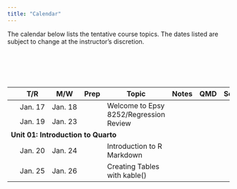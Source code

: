 ```yaml
---
title: "Calendar"
---
```



The calendar below lists the tentative course topics. The dates listed are subject to change at the instructor's discretion.

<br /><br />


<br />

<table class="table">

<thead>
<tr>
<th style="width:8%;"></th>
<th style="width:8%;">T/R</th>
<th style="width:8%;">M/W</th>
<th style="width:8%;text-align:center">Prep</th>
<th style="width:40%;">Topic</th>
<th style="width:8%;text-align:center">Notes</th>
<th style="width:8%;text-align:center">QMD</th>
<th style="width:8%;text-align:center">Script</th>
</tr>
</thead>

<tbody>


<!-- <span style="margin-left:5px; color:#5a067d;font-size:12px;">*[Updated script file and notes 02-06-2020]*</span> -->

<!-- ---------------------------------- -->
<!-- Unit 00: Welcome                   -->
<!-- ---------------------------------- -->

<tr>
<td align="center" style="vertical-align:middle;">&nbsp;</td>
<td>Jan. 17</td>
<td>Jan. 18</td>
<td align="center" style="vertical-align:middle;" rowspan="2">
  [<span class="fa fa-book" style="font-size: 17px;"></span>](readings/01-welcome-to-8252.html)
</td>
<td rowspan="2">Welcome to Epsy 8252/Regression Review</td>
<td align="center" style="vertical-align:middle;" rowspan="2">
  [<span class="fas fa-link" style="font-size: 17px;"></span>](files/01-regression-review.pdf)
</td>
<td align="center" style="vertical-align:middle;" rowspan="2">
   <span class="fab fa-markdown" style="color: #f1f1f1; font-size: 17px;"></span>
</td>
<td align="center" style="vertical-align:middle;" rowspan="2">
  [<span class="fa fa-code" style="font-size: 17px;"></span>](scripts/01-regression-review.R)
</td>
</tr>

<tr>
<td align="center" style="vertical-align:middle;">&nbsp;</td>
<td>Jan. 19</td>
<td>Jan. 23</td>
</tr>


<!-- ---------------------------------- -->
<!-- Unit 01: Introduction to Quarto    -->
<!-- ---------------------------------- -->

<tr>
<td colspan="8"><b>Unit 01: Introduction to Quarto</b></td>
</tr>

<tr>
<td align="center" style="vertical-align:middle;">&nbsp;</td>
<td>Jan. 20</td>
<td>Jan. 24</td>
<td align="center" style="vertical-align:middle;">
  [<span class="fas fa-link" style="color: #ff2600; font-size: 17px;"></span>](#readings)
</td>
<td style="vertical-align:middle;">Introduction to R Markdown</td>
<td align="center" style="vertical-align:middle;">
  [<span class="fa fa-file-pdf" style="color: #ff2600; font-size: 17px;"></span>](https://github.com/zief0002/bespectacled-antelope/raw/main/docs/notes/00-rmarkdown.zip)
</td>
<td align="center" style="vertical-align:middle;">
  <span class="fab fa-markdown" style="color: #f1f1f1; font-size: 17px;"></span>
</td>
<td align="center" style="vertical-align:middle;">
  <span class="fa fa-code" style="color: #f1f1f1; font-size: 17px;"></span>
</td>
</tr>

<tr>
<td align="center" style="vertical-align:middle;">&nbsp;</td>
<td>Jan. 25</td>
<td>Jan. 26</td>
<td align="center" style="vertical-align:middle;">
  [<span class="fas fa-link" style="color: #ff2600; font-size: 17px;"></span>](#readings)
</td>
<td style="vertical-align:middle;">Creating Tables with kable()</td>
<td align="center" style="vertical-align:middle;">
  [<span class="fa fa-file-pdf" style="color: #ff2600; font-size: 17px;"></span>](https://github.com/zief0002/bespectacled-antelope/raw/main/docs/notes/00-rmarkdown.zip)
</td>
<td align="center" style="vertical-align:middle;">
  <span class="fab fa-markdown" style="color: #f1f1f1; font-size: 17px;"></span>
</td>
<td align="center" style="vertical-align:middle;">
  <span class="fa fa-code" style="color: #f1f1f1; font-size: 17px;"></span>
</td>
</tr>



<!-- ------------------------------------- -->
<!-- Unit 02: Model Selection and Evidence -->
<!-- ------------------------------------- -->

<!-- <tr> -->
<!-- <td colspan="8"><b>Unit 02: Model Selection and Evidence</b></td> -->
<!-- </tr> -->


<!-- <tr> -->
<!-- <td align="center" style="vertical-align:middle;">&nbsp;</td> -->
<!-- <td>Jan. 27</td> -->
<!-- <td>Jan. 31</td> -->
<!-- <td align="center" style="vertical-align:middle;" rowspan="2"> -->
<!--   [<span class="fa fa-book" style="color: #ff2600; font-size: 17px;"></span>](#readings) -->
<!-- </td> -->
<!-- <td style="vertical-align:middle;" rowspan="2">Probability Distributions</td> -->
<!-- <td align="center" style="vertical-align:middle;" rowspan="2"> -->
<!--   [<span class="fas fa-link" style="color: #ff2600; font-size: 17px;"></span>](https://zief0002.github.io/bespectacled-antelope/notes/04-working-with-probability-distributions.html) -->
<!-- </td> -->
<!-- <td align="center" style="vertical-align:middle;" rowspan="2"> -->
<!--   [<span class="fab fa-markdown" style="color: #ff2600; font-size: 17px;"></span>](https://github.com/zief0002/bespectacled-antelope/raw/main/docs/notes/04-working-with-probability-distributions.Rmd) -->
<!-- </td> -->
<!-- <td align="center" style="vertical-align:middle;" rowspan="2"> -->
<!--   [<span class="fa fa-code" style="color: #ff2600; font-size: 17px;"></span>](https://github.com/zief0002/bespectacled-antelope/raw/main/scripts/04-working-with-probability-distributions.R) -->
<!-- </td> -->
<!-- </tr> -->


<!-- <tr> -->
<!-- <td align="center" style="vertical-align:middle;">&nbsp;</td> -->
<!-- <td>Feb. 01</td> -->
<!-- <td>Feb. 02</td> -->
<!-- </tr> -->


<!-- <tr> -->
<!-- <td align="center" style="vertical-align:middle;">&nbsp;</td> -->
<!-- <td>Feb. 03</td> -->
<!-- <td>Feb. 07</td> -->
<!-- <td align="center" style="vertical-align:middle;" rowspan="3"> -->
<!--   [<span class="fa fa-book" style="color: #ff2600; font-size: 17px;"></span>](#readings) -->
<!-- </td> -->
<!-- <td style="vertical-align:middle;" rowspan="3">Likelihood: A framework for evidence</td> -->
<!-- <td align="center" style="vertical-align:middle;" rowspan="3"> -->
<!--   [<span class="fas fa-link" style="color: #ff2600; font-size: 17px;"></span>](https://zief0002.github.io/bespectacled-antelope/notes/06-likelihood-evidence.html) -->
<!-- </td> -->
<!-- <td align="center" style="vertical-align:middle;" rowspan="3"> -->
<!--   [<span class="fab fa-markdown" style="color: #ff2600; font-size: 17px;"></span>](https://github.com/zief0002/bespectacled-antelope/raw/main/docs/notes/06-likelihood-evidence.Rmd) -->
<!-- </td> -->
<!-- <td align="center" style="vertical-align:middle;" rowspan="3"> -->
<!--   [<span class="fa fa-code" style="color: #ff2600; font-size: 17px;"></span>](https://github.com/zief0002/bespectacled-antelope/raw/main/scripts/06-likelihood-evidence.R) -->
<!-- </td> -->
<!-- </tr> -->


<!-- <tr> -->
<!-- <td align="center" style="vertical-align:middle;">&nbsp;</td> -->
<!-- <td>Feb. 08</td> -->
<!-- <td>Feb. 09</td> -->
<!-- </tr> -->

<!-- <tr> -->
<!-- <td align="center" style="vertical-align:middle;">&nbsp;</td> -->
<!-- <td>Feb. 10</td> -->
<!-- <td>Feb. 14</td> -->
<!-- </tr> -->


<!-- <tr> -->
<!-- <td align="center" style="vertical-align:middle;">&nbsp;</td> -->
<!-- <td align="center" colspan="2">*Optional*<br />*(on your own)*</td> -->
<!-- <td align="center" style="vertical-align:middle;"> -->
<!--   [<span class="fa fa-book" style="color: #ff2600; font-size: 17px;"></span>](#readings) -->
<!-- </td> -->
<!-- <td style="vertical-align:middle;">Likelihood: A framework for estimation</td> -->
<!-- <td align="center" style="vertical-align:middle;"> -->
<!--   [<span class="fas fa-link" style="color: #ff2600; font-size: 17px;"></span>](https://zief0002.github.io/bespectacled-antelope/notes/07-likelihood-estimation.html) -->
<!-- </td> -->
<!-- <td align="center" style="vertical-align:middle;"> -->
<!--   [<span class="fab fa-markdown" style="color: #ff2600; font-size: 17px;"></span>](https://github.com/zief0002/bespectacled-antelope/raw/main/docs/notes/07-likelihood-estimation.Rmd) -->
<!-- </td> -->
<!-- <td align="center" style="vertical-align:middle;"> -->
<!--   [<span class="fa fa-code" style="color: #ff2600; font-size: 17px;"></span>](https://github.com/zief0002/bespectacled-antelope/raw/main/scripts/07-likelihood-estimation.R) -->
<!-- </td> -->
<!-- </tr> -->


<!-- <tr> -->
<!-- <td align="center" style="vertical-align:middle;">&nbsp;</td> -->
<!-- <td>Feb. 10</td> -->
<!-- <td>Feb. 14</td> -->
<!-- <td align="center" style="vertical-align:middle;" rowspan="2"> -->
<!--   [<span class="fa fa-book" style="color: #ff2600; font-size: 17px;"></span>](#readings) -->
<!-- </td> -->
<!-- <td style="vertical-align:middle;" rowspan="2">Information Criteria and Model Selection</td> -->
<!-- <td align="center" style="vertical-align:middle;" rowspan="2"> -->
<!--   [<span class="fas fa-link" style="color: #ff2600; font-size: 17px;"></span>](https://zief0002.github.io/bespectacled-antelope/notes/08-information-criteria-and-model-selection.html) -->
<!-- </td> -->
<!-- <td align="center" style="vertical-align:middle;" rowspan="2"> -->
<!--   [<span class="fab fa-markdown" style="color: #ff2600; font-size: 17px;"></span>](https://github.com/zief0002/bespectacled-antelope/raw/main/docs/notes/08-information-criteria-and-model-selection.Rmd) -->
<!-- </td> -->
<!-- <td align="center" style="vertical-align:middle;" rowspan="2"> -->
<!--   [<span class="fa fa-code" style="color: #ff2600; font-size: 17px;"></span>](https://github.com/zief0002/bespectacled-antelope/raw/main/scripts/08-information-criteria-and-model-selection.R) -->
<!-- </td> -->
<!-- </tr> -->


<!-- <tr> -->
<!-- <td align="center" style="vertical-align:middle;">&nbsp;</td> -->
<!-- <td>Feb. 15</td> -->
<!-- <td>Feb. 16</td> -->
<!-- </tr> -->



<!-- ---------------------------------- -->
<!-- Unit 03: Dealing with Nonlinearity -->
<!-- ---------------------------------- -->

<!-- <tr> -->
<!-- <td colspan="8"><b>Unit 03: Dealing with Nonlinearity</b></td> -->
<!-- </tr> -->


<!-- <tr> -->
<!-- <td align="center" style="vertical-align:middle;">&nbsp;</td> -->
<!-- <td>Feb. 17</td> -->
<!-- <td>Feb. 21</td> -->
<!-- <td align="center" style="vertical-align:middle;" rowspan="2"> -->
<!--   [<span class="fa fa-book" style="color: #ff2600; font-size: 17px;"></span>](#readings) -->
<!-- </td> -->
<!-- <td style="vertical-align:middle;" rowspan="2">Polynomial effects</td> -->
<!-- <td align="center" style="vertical-align:middle;" rowspan="2"> -->
<!--   [<span class="fas fa-link" style="color: #ff2600; font-size: 17px;"></span>](https://zief0002.github.io/bespectacled-antelope/notes/09-polynomial-effects.html) -->
<!-- </td> -->
<!-- <td align="center" style="vertical-align:middle;" rowspan="2"> -->
<!--   [<span class="fab fa-markdown" style="color: #ff2600; font-size: 17px;"></span>](https://github.com/zief0002/bespectacled-antelope/raw/main/docs/notes/09-polynomial-effects.Rmd) -->
<!-- </td> -->
<!-- <td align="center" style="vertical-align:middle;" rowspan="2"> -->
<!--   [<span class="fa fa-code" style="color: #ff2600; font-size: 17px;"></span>](https://github.com/zief0002/bespectacled-antelope/raw/main/scripts/09-polynomial-effects.R) -->
<!-- </td> -->
<!-- </tr> -->


<!-- <tr> -->
<!-- <td align="center" style="vertical-align:middle;">&nbsp;</td> -->
<!-- <td>Feb. 22</td> -->
<!-- <td>Feb. 23</td> -->
<!-- </tr> -->


<!-- <tr> -->
<!-- <td align="center" style="vertical-align:middle;">&nbsp;</td> -->
<!-- <td>Feb. 24</td> -->
<!-- <td>Feb. 28</td> -->
<!-- <td align="center" style="vertical-align:middle;" rowspan="2"> -->
<!--   [<span class="fa fa-book" style="color: #ff2600; font-size: 17px;"></span>](#readings) -->
<!-- </td> -->
<!-- <td style="vertical-align:middle;" rowspan="2">Log-Transforming the Predictor</td> -->
<!-- <td align="center" style="vertical-align:middle;" rowspan="2"> -->
<!--   [<span class="fas fa-link" style="color: #ff2600; font-size: 17px;"></span>](https://zief0002.github.io/bespectacled-antelope/notes/10-logarithmic-transformations-predictor.html) -->
<!-- </td> -->
<!-- <td align="center" style="vertical-align:middle;" rowspan="2"> -->
<!--   [<span class="fab fa-markdown" style="color: #ff2600; font-size: 17px;"></span>](https://github.com/zief0002/bespectacled-antelope/raw/main/docs/notes/10-logarithmic-transformations-predictor.Rmd) -->
<!-- </td> -->
<!-- <td align="center" style="vertical-align:middle;" rowspan="2"> -->
<!--   [<span class="fa fa-code" style="color: #ff2600; font-size: 17px;"></span>](https://github.com/zief0002/bespectacled-antelope/raw/main/scripts/10-logarithmic-transformations-predictor.R) -->
<!-- </td> -->
<!-- </tr> -->


<!-- <tr> -->
<!-- <td align="center" style="vertical-align:middle;">&nbsp;</td> -->
<!-- <td>Mar. 01</td> -->
<!-- <td>Mar. 02</td> -->
<!-- </tr> -->



<!-- <tr> -->
<!-- <td align="center" style="vertical-align:middle;">&nbsp;</td> -->
<!-- <td>Mar. 03</td> -->
<!-- <td>Mar. 14</td> -->
<!-- <td align="center" style="vertical-align:middle;"> -->
<!--   [<span class="fa fa-book" style="color: #ff2600; font-size: 17px;"></span>](#readings) -->
<!-- </td> -->
<!-- <td style="vertical-align:middle;">Log-Transforming the Outcome</td> -->
<!-- <td align="center" style="vertical-align:middle;"> -->
<!--   [<span class="fas fa-link" style="color: #ff2600; font-size: 17px;"></span>](https://zief0002.github.io/bespectacled-antelope/notes/11-logarithmic-transformations-outcome.html) -->
<!-- </td> -->
<!-- <td align="center" style="vertical-align:middle;"> -->
<!--   [<span class="fab fa-markdown" style="color: #ff2600; font-size: 17px;"></span>](https://github.com/zief0002/bespectacled-antelope/raw/main/docs/notes/11-logarithmic-transformations-outcome.Rmd) -->
<!-- </td> -->
<!-- <td align="center" style="vertical-align:middle;"> -->
<!--   [<span class="fa fa-code" style="color: #ff2600; font-size: 17px;"></span>](https://github.com/zief0002/bespectacled-antelope/raw/main/scripts/11-logarithmic-transformations-outcome.R) -->
<!-- </td> -->
<!-- </tr> -->


<!-- <tr> -->
<!-- <td align="center" style="vertical-align:middle;">&nbsp;</td> -->
<!-- <td colspan="2">Mar. 07&ndash;11</td> -->
<!-- <td align="center" style="vertical-align:middle;"></td> -->
<!-- <td style="vertical-align:middle;">`r emo::ji("tada")` `r emo::ji("tropical_drink")` SPRING BREAK &mdash; NO CLASS &nbsp; `r emo::ji("bed")`</td> -->
<!-- <td align="center" style="vertical-align:middle;"></td> -->
<!-- <td align="center" style="vertical-align:middle;"></td> -->
<!-- <td align="center" style="vertical-align:middle;"></td> -->
<!-- </tr> -->


<!-- <tr> -->
<!-- <td align="center" style="vertical-align:middle;">&nbsp;</td> -->
<!-- <td>Mar. 15</td> -->
<!-- <td>Mar. 16</td> -->
<!-- <td align="center" style="vertical-align:middle;"></td> -->
<!-- <td style="vertical-align:middle;">Log-Transforming the Outcome</td> -->
<!-- <td align="center" style="vertical-align:middle;"></td> -->
<!-- <td align="center" style="vertical-align:middle;"></td> -->
<!-- <td align="center" style="vertical-align:middle;"></td> -->
<!-- </tr> -->


<!-- <tr> -->
<!-- <td align="center" style="vertical-align:middle;">&nbsp;</td> -->
<!-- <td>Mar. 17</td> -->
<!-- <td>Mar. 21</td> -->
<!-- <td align="center" style="vertical-align:middle;"> -->
<!--   <span class="fa fa-book" style="color: #f1f1f1; font-size: 17px;"></span> -->
<!-- </td> -->
<!-- <td style="vertical-align:middle;">Rule of "the Bulge"&mdash;An Example</td> -->
<!-- <td align="center" style="vertical-align:middle;"> -->
<!--   [<span class="fas fa-link" style="color: #ff2600; font-size: 17px;"></span>](https://zief0002.github.io/bespectacled-antelope/notes/12-rule-of-the-bulge.html) -->
<!-- </td> -->
<!-- <td align="center" style="vertical-align:middle;"> -->
<!--   [<span class="fab fa-markdown" style="color: #ff2600; font-size: 17px;"></span>](https://github.com/zief0002/bespectacled-antelope/raw/main/docs/notes/12-rule-of-the-bulge.Rmd) -->
<!-- </td> -->
<!-- <td align="center" style="vertical-align:middle;"> -->
<!--   [<span class="fa fa-code" style="color: #ff2600; font-size: 17px;"></span>](https://github.com/zief0002/bespectacled-antelope/raw/main/scripts/12-rule-of-the-bulge.R) -->
<!-- </td> -->
<!-- </tr> -->



<!-- -------------------------------------- -->
<!-- Unit 04: Modeling Dichotomous Outcomes -->
<!-- -------------------------------------- -->

<!-- <tr> -->
<!-- <td colspan="8"><b>Unit 04: Modeling Dichotomous Outcomes</b></td> -->
<!-- </tr> -->


<!-- <tr> -->
<!-- <td align="center" style="vertical-align:middle;">&nbsp;</td> -->
<!-- <td>Mar. 17</td> -->
<!-- <td>Mar. 21</td> -->
<!-- <td align="center" style="vertical-align:middle;"> -->
<!--   <span class="fa fa-book" style="color: #f1f1f1; font-size: 17px;"></span> -->
<!-- </td> -->
<!-- <td style="vertical-align:middle;">Linear Probability Models</td> -->
<!-- <td align="center" style="vertical-align:middle;"> -->
<!--   [<span class="fas fa-link" style="color: #ff2600; font-size: 17px;"></span>](https://zief0002.github.io/bespectacled-antelope/notes/13-linear-probability-models.html) -->
<!-- </td> -->
<!-- <td align="center" style="vertical-align:middle;"> -->
<!--   [<span class="fab fa-markdown" style="color: #ff2600; font-size: 17px;"></span>](https://github.com/zief0002/bespectacled-antelope/raw/main/docs/notes/13-linear-probability-models.Rmd) -->
<!-- </td> -->
<!-- <td align="center" style="vertical-align:middle;"> -->
<!--   [<span class="fa fa-code" style="color: #ff2600; font-size: 17px;"></span>](https://github.com/zief0002/bespectacled-antelope/raw/main/scripts/13-linear-probability-models.R) -->
<!-- </td> -->
<!-- </tr> -->


<!-- <tr> -->
<!-- <td align="center" style="vertical-align:middle;">&nbsp;</td> -->
<!-- <td>Mar. 24</td> -->
<!-- <td>Mar. 28</td> -->
<!-- <td align="center" style="vertical-align:middle;" rowspan="2"> -->
<!--   [<span class="fa fa-book" style="color: #ff2600; font-size: 17px;"></span>](#readings) -->
<!-- </td> -->
<!-- <td style="vertical-align:middle;" rowspan="2">Logistic Regression Model</td> -->
<!-- <td align="center" style="vertical-align:middle;" rowspan="2"> -->
<!--   [<span class="fas fa-link" style="color: #ff2600; font-size: 17px;"></span>](https://zief0002.github.io/bespectacled-antelope/notes/14-logistic-regression.html) -->
<!-- </td> -->
<!-- <td align="center" style="vertical-align:middle;" rowspan="2"> -->
<!--   [<span class="fab fa-markdown" style="color: #ff2600; font-size: 17px;"></span>](https://github.com/zief0002/bespectacled-antelope/raw/main/docs/notes/14-logistic-regression.Rmd) -->
<!-- </td> -->
<!-- <td align="center" style="vertical-align:middle;" rowspan="2"> -->
<!--   [<span class="fa fa-code" style="color: #ff2600; font-size: 17px;"></span>](https://github.com/zief0002/bespectacled-antelope/raw/main/scripts/14-logistic-regression.R) -->
<!-- </td> -->
<!-- </tr> -->


<!-- <tr> -->
<!-- <td align="center" style="vertical-align:middle;">&nbsp;</td> -->
<!-- <td>Mar. 29</td> -->
<!-- <td>Mar. 30</td> -->
<!-- </tr> -->


<!-- <tr> -->
<!-- <td align="center" style="vertical-align:middle;">&nbsp;</td> -->
<!-- <td>Mar. 31</td> -->
<!-- <td>Apr. 04</td> -->
<!-- <td align="center" style="vertical-align:middle;" rowspan="2"> -->
<!--   [<span class="fa fa-book" style="color: #ff2600; font-size: 17px;"></span>](#readings) -->
<!-- </td> -->
<!-- <td style="vertical-align:middle;" rowspan="2">More Logistic Regression</td> -->
<!-- <td align="center" style="vertical-align:middle;" rowspan="2"> -->
<!--   [<span class="fas fa-link" style="color: #ff2600; font-size: 17px;"></span>](https://zief0002.github.io/bespectacled-antelope/notes/15-logistic-regression-ii.html) -->
<!-- </td> -->
<!-- <td align="center" style="vertical-align:middle;" rowspan="2"> -->
<!--   [<span class="fab fa-markdown" style="color: #ff2600; font-size: 17px;"></span>](https://github.com/zief0002/bespectacled-antelope/raw/main/docs/notes/15-logistic-regression-ii.Rmd) -->
<!-- </td> -->
<!-- <td align="center" style="vertical-align:middle;" rowspan="2"> -->
<!--   [<span class="fa fa-code" style="color: #ff2600; font-size: 17px;"></span>](https://github.com/zief0002/bespectacled-antelope/raw/main/scripts/15-logistic-regression-ii.R) -->
<!-- </td> -->
<!-- </tr> -->


<!-- <tr> -->
<!-- <td align="center" style="vertical-align:middle;">&nbsp;</td> -->
<!-- <td>Apr. 05</td> -->
<!-- <td>Apr. 06</td> -->
<!-- </tr> -->




<!-- <!-- <tr> -->
<!-- <!-- <td align="center" style="vertical-align:middle;">&nbsp;</td> -->
<!-- <!-- <td align="center" colspan="2">*On your own*<br /></td> -->
<!-- <!-- <td align="center" style="vertical-align:middle;"> -->
<!-- <!--   [<span class="fa fa-book" style="color: #ff2600; font-size: 17px;"></span>](#readings) -->
<!-- <!-- </td> -->
<!-- <!-- <td style="vertical-align:middle;">Logistic Regression Models: Part II</td> -->
<!-- <!-- <td align="center" style="vertical-align:middle;"> -->
<!-- <!--   [<span class="fas fa-link" style="color: #ff2600; font-size: 17px;"></span>](https://zief0002.github.io/bespectacled-antelope/notes/15-logistic-regression-ii.html) -->
<!-- <!-- </td> -->
<!-- <!-- <td align="center" style="vertical-align:middle;"> -->
<!-- <!--   [<span class="fab fa-markdown" style="color: #ff2600; font-size: 17px;"></span>](https://github.com/zief0002/bespectacled-antelope/raw/main/docs/notes/15-logistic-regression-ii.Rmd) -->
<!-- <!-- </td> -->
<!-- <!-- <td align="center" style="vertical-align:middle;"> -->
<!-- <!--   [<span class="fa fa-code" style="color: #ff2600; font-size: 17px;"></span>](https://github.com/zief0002/bespectacled-antelope/raw/main/scripts/15-logistic-regression-ii.R) -->
<!-- <!-- </td> -->
<!-- <!-- </tr> -->



<!-- ----------------------------------------------- -->
<!-- Unit 05: Linear Mixed-Effects Regression Models -->
<!-- ----------------------------------------------- -->

<!-- <tr> -->
<!-- <td colspan="8"><b>Unit 05: Linear Mixed-Effects Regression Models</b></td> -->
<!-- </tr> -->


<!-- <tr> -->
<!-- <td align="center" style="vertical-align:middle;">&nbsp;</td> -->
<!-- <td>Apr. 07</td> -->
<!-- <td>Apr. 11</td> -->
<!-- <td align="center" style="vertical-align:middle;"> -->
<!--   [<span class="fa fa-book" style="color: #ff2600; font-size: 17px;"></span>](#readings) -->
<!-- </td> -->
<!-- <td style="vertical-align:middle;">Introduction to Mixed-Effects Regression Models</td> -->
<!-- <td align="center" style="vertical-align:middle;"> -->
<!--   [<span class="fas fa-link" style="color: #ff2600; font-size: 17px;"></span>](https://zief0002.github.io/bespectacled-antelope/notes/16-introduction-to-mixed-effects-models.html) -->
<!-- </td> -->
<!-- <td align="center" style="vertical-align:middle;"> -->
<!--   [<span class="fab fa-markdown" style="color: #ff2600; font-size: 17px;"></span>](https://github.com/zief0002/bespectacled-antelope/raw/main/docs/notes/16-introduction-to-mixed-effects-models.Rmd) -->
<!-- </td> -->
<!-- <td align="center" style="vertical-align:middle;"> -->
<!--   [<span class="fa fa-code" style="color: #ff2600; font-size: 17px;"></span>](https://github.com/zief0002/bespectacled-antelope/raw/main/scripts/16-introduction-to-mixed-effects-models.R) -->
<!-- </td> -->
<!-- </tr> -->


<!-- <!-- <tr> -->
<!-- <!-- <td align="center" style="vertical-align:middle;">&nbsp;</td> -->
<!-- <!-- <td>Apr. 12</td> -->
<!-- <!-- <td>Apr. 13</td> -->
<!-- <!-- </tr> -->


<!-- <tr> -->
<!-- <td align="center" style="vertical-align:middle;">&nbsp;</td> -->
<!-- <td>Apr. 12</td> -->
<!-- <td>Apr. 13</td> -->
<!-- <td align="center" style="vertical-align:middle;" rowspan="2"> -->
<!--   [<span class="fa fa-book" style="color: #ff2600; font-size: 17px;"></span>](#readings) -->
<!-- </td> -->
<!-- <td style="vertical-align:middle;" rowspan="2">LMER: Average Change Over Time</td> -->
<!-- <td align="center" style="vertical-align:middle;" rowspan="2"> -->
<!--   [<span class="fas fa-link" style="color: #ff2600; font-size: 17px;"></span>](https://zief0002.github.io/bespectacled-antelope/notes/17-lmer-average-change-over-time.html) -->
<!-- </td> -->
<!-- <td align="center" style="vertical-align:middle;" rowspan="2"> -->
<!--   [<span class="fab fa-markdown" style="color: #ff2600; font-size: 17px;"></span>](https://github.com/zief0002/bespectacled-antelope/raw/main/docs/notes/17-lmer-average-change-over-time.Rmd) -->
<!-- </td> -->
<!-- <td align="center" style="vertical-align:middle;" rowspan="2"> -->
<!--   [<span class="fa fa-code" style="color: #ff2600; font-size: 17px;"></span>](https://github.com/zief0002/bespectacled-antelope/raw/main/scripts/17-lmer-average-change-over-time.R) -->
<!-- </td> -->
<!-- </tr> -->


<!-- <tr> -->
<!-- <td align="center" style="vertical-align:middle;">&nbsp;</td> -->
<!-- <td>Apr. 14</td> -->
<!-- <td>Apr. 18</td> -->
<!-- </tr> -->



<!-- <tr> -->
<!-- <td align="center" style="vertical-align:middle;">&nbsp;</td> -->
<!-- <td>Apr. 19</td> -->
<!-- <td>Apr. 20</td> -->
<!-- <td align="center" style="vertical-align:middle;" rowspan="2"> -->
<!--   [<span class="fa fa-book" style="color: #ff2600; font-size: 17px;"></span>](#readings) -->
<!-- </td> -->
<!-- <td style="vertical-align:middle;" rowspan="2">LMER: Other Random-Effects and Covariates</td> -->
<!-- <td align="center" style="vertical-align:middle;" rowspan="2"> -->
<!--   [<span class="fas fa-link" style="color: #ff2600; font-size: 17px;"></span>](https://zief0002.github.io/bespectacled-antelope/notes/18-lmer-other-random-effects-and-covariates.html) -->
<!-- </td> -->
<!-- <td align="center" style="vertical-align:middle;" rowspan="2"> -->
<!--   [<span class="fab fa-markdown" style="color: #ff2600; font-size: 17px;"></span>](https://github.com/zief0002/bespectacled-antelope/raw/main/docs/notes/18-lmer-other-random-effects-and-covariates.Rmd) -->
<!-- </td> -->
<!-- <td align="center" style="vertical-align:middle;" rowspan="2"> -->
<!--   [<span class="fa fa-code" style="color: #ff2600; font-size: 17px;"></span>](https://github.com/zief0002/bespectacled-antelope/raw/main/scripts/18-lmer-other-random-effects-and-covariates.R) -->
<!-- </td> -->
<!-- </tr> -->


<!-- <tr> -->
<!-- <td align="center" style="vertical-align:middle;">&nbsp;</td> -->
<!-- <td>Apr. 21</td> -->
<!-- <td>Apr. 25</td> -->
<!-- </tr> -->


<!-- <tr> -->
<!-- <td align="center" style="vertical-align:middle;">&nbsp;</td> -->
<!-- <td>Apr. 26</td> -->
<!-- <td>Apr. 27</td> -->
<!-- <td align="center" style="vertical-align:middle;" rowspan="2"> -->
<!--   [<span class="fa fa-book" style="color: #ff2600; font-size: 17px;"></span>](#readings) -->
<!-- </td> -->
<!-- <td style="vertical-align:middle;" rowspan="2">LMER: Alternative Representations and Assumptions</td> -->
<!-- <td align="center" style="vertical-align:middle;" rowspan="2"> -->
<!--   [<span class="fas fa-link" style="color: #ff2600; font-size: 17px;"></span>](https://zief0002.github.io/bespectacled-antelope/notes/19-lmer-alt-representations-and-assumptions.html) -->
<!-- </td> -->
<!-- <td align="center" style="vertical-align:middle;" rowspan="2"> -->
<!--   [<span class="fab fa-markdown" style="color: #ff2600; font-size: 17px;"></span>](https://github.com/zief0002/bespectacled-antelope/raw/main/docs/notes/19-lmer-alt-representations-and-assumptions.Rmd) -->
<!-- </td> -->
<!-- <td align="center" style="vertical-align:middle;" rowspan="2"> -->
<!--   [<span class="fa fa-code" style="color: #ff2600; font-size: 17px;"></span>](https://github.com/zief0002/bespectacled-antelope/raw/main/scripts/19-lmer-alt-representations-and-assumptions.R) -->
<!-- </td> -->
<!-- </tr> -->


<!-- <tr> -->
<!-- <td align="center" style="vertical-align:middle;">&nbsp;</td> -->
<!-- <td>Apr. 28</td> -->
<!-- <td>May 02</td> -->
<!-- </tr> -->



</tbody>
</table>    
